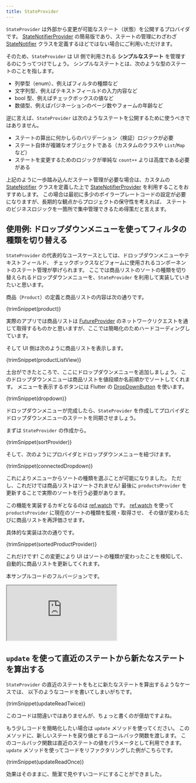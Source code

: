 ```yaml
---
title: StateProvider
---
```



`StateProvider` は外部から変更が可能なステート（状態）を公開するプロバイダです。
[StateNotifierProvider] の簡易版であり、ステートの管理にわざわざ [StateNotifier] クラスを定義するほどではない場合にご利用いただけます。

そのため、`StateProvider` は UI 側で利用される **シンプルなステート** を管理するのにうってつけでしょう。
シンプルなステートとは、次のような型のステートのことを指します。

- 列挙型（enum）、例えばフィルタの種類など
- 文字列型、例えばテキストフィールドの入力内容など
- bool 型、例えばチェックボックスの値など
- 数値型、例えばパジネーションのページ数やフォームの年齢など

逆に言えば、`StateProvider` は次のようなステートを公開するために使うべきではありません。

- ステートの算出に何かしらのバリデーション（検証）ロジックが必要
- ステート自体が複雑なオブジェクトである（カスタムのクラスや `List`/`Map` など）
- ステートを変更するためのロジックが単純な `count++` よりは高度である必要がある

上記のように一歩踏み込んだステート管理が必要な場合は、カスタムの [StateNotifier]
クラスを定義した上で [StateNotifierProvider] を利用することをおすすめします。
この場合は最初に多少のボイラープレートコードの設定が必要になりますが、長期的な観点からプロジェクトの保守性を考えれば、
ステートのビジネスロジックを一箇所で集中管理できるため得策だと言えます。

## 使用例: ドロップダウンメニューを使ってフィルタの種類を切り替える

`StateProvider` の代表的なユースケースとしては、ドロップダウンメニューやテキストフィールド、
チェックボックスなどフォームに使用されるコンポーネントのステート管理が挙げられます。
ここでは商品リストのソートの種類を切り替えられるドロップダウンメニューを、`StateProvider` を利用して実装していきたいと思います。

商品（`Product`）の定義と商品リストの内容は次の通りです。

<CodeBlock>{trimSnippet(product)}</CodeBlock>

実際のアプリでは商品リストは [FutureProvider] のネットワークリクエストを通じて取得するものかと思いますが、ここでは簡略化のためハードコーディングしています。

そして UI 側は次のように商品リストを表示します。

<CodeBlock>{trimSnippet(productListView)}</CodeBlock>

土台ができたところで、ここにドロップダウンメニューを追加しましょう。
このドロップダウンメニューは商品リストを値段順か名前順かでソートしてくれます。
メニューを表示するボタンには Flutter の
[DropDownButton](https://api.flutter.dev/flutter/material/DropdownButton-class.html) を使います。

<CodeBlock>{trimSnippet(dropdown)}</CodeBlock>

ドロップダウンメニューが完成したら、`StateProvider`
を作成してプロバイダとドロップダウンメニューのステートを同期させましょう。

まずは `StateProvider` の作成から。

<CodeBlock>{trimSnippet(sortProvider)}</CodeBlock>

そして、次のようにプロバイダとドロップダウンメニューを紐づけます。

<CodeBlock>{trimSnippet(connectedDropdown)}</CodeBlock>

これによりメニューからソートの種類を選ぶことが可能になりました。
ただし、これだけでは商品リストはソートされません!
最後に `productsProvider` を更新することで実際のソートを行う必要があります。

この機能を実装するカギとなるのは [ref.watch] です。
[ref.watch] を使って `productsProvider` に現在のソートの種類を監視・取得させ、
その値が変わるたびに商品リストを再評価させます。

具体的な実装は次の通りです。

<CodeBlock>{trimSnippet(sortedProductProvider)}</CodeBlock>

これだけです!
この変更により UI はソートの種類が変わったことを検知して、自動的に商品リストを更新してくれます。

本サンプルコードのフルバージョンです。

<iframe
  src="https://dartpad.dev/embed-flutter.html?gh_owner=rrousselGit&gh_repo=river_pod&gh_path=website%2Fdocs%2Fproviders%2Fstate_provider"
  style={{ border: 0, width: "100%", aspectRatio: "2/1.5" }}
></iframe>

## `update` を使って直近のステートから新たなステートを算出する

`StateProvider` の直近のステートをもとに新たなステートを算出するようなケースでは、
以下のようなコードを書いてしまいがちです。

<CodeBlock>{trimSnippet(updateReadTwice)}</CodeBlock>

このコードは間違いではありませんが、ちょっと書くのが億劫ですよね。

もう少しコードを簡略化したい場合は `update` メソッドを使ってください。
このメソッドに、新しいステートを戻り値とするコールバック関数を渡します。
このコールバック関数は直近のステートの値をパラメータとして利用できます。
`update` メソッドを使ってコードをリファクタリングした例がこちらです。

<CodeBlock>{trimSnippet(updateReadOnce)}</CodeBlock>

効果はそのままに、簡潔で見やすいコードにすることができました。

[ref.watch]: ../concepts/reading#refwatch-を使ってプロバイダを監視する
[ref.read]: ../concepts/reading#refread-を使ってプロバイダのステートを取得する
[statenotifierprovider]: ./state_notifier_provider
[futureprovider]: ./future_provider
[statenotifier]: https://pub.dev/documentation/state_notifier/latest/state_notifier/StateNotifier-class.html
[provider]: ./provider
[asyncvalue]: https://pub.dev/documentation/riverpod/latest/riverpod/AsyncValue-class.html
[future]: https://api.dart.dev/dart-async/Future-class.html
[family]: ../concepts/modifiers/family
